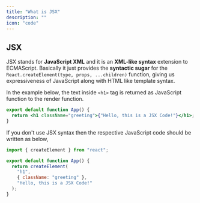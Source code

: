 ```yaml
---
title: "What is JSX"
description: ""
icon: "code"
---
```


## JSX

JSX stands for **JavaScript XML** and it is an **XML-like syntax** extension to ECMAScript. Basically it just provides the **syntactic sugar** for the `React.createElement(type, props, ...children)` function, giving us expressiveness of JavaScript along with HTML like template syntax.

In the example below, the text inside `<h1>` tag is returned as JavaScript function to the render function.

```jsx
export default function App() {
  return <h1 className="greeting">{"Hello, this is a JSX Code!"}</h1>;
}
```

If you don't use JSX syntax then the respective JavaScript code should be written as below,

```jsx
import { createElement } from "react";

export default function App() {
  return createElement(
    "h1",
    { className: "greeting" },
    "Hello, this is a JSX Code!"
  );
}
```
